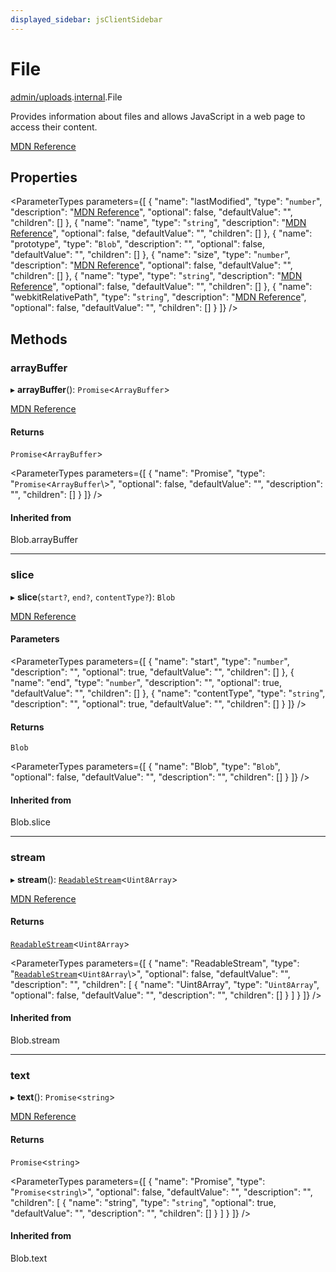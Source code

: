 ```yaml
---
displayed_sidebar: jsClientSidebar
---
```



# File

[admin/uploads](../../modules/admin_uploads.mdx).[internal](../../admin_uploads/modules/admin_uploads.internal.mdx).File

Provides information about files and allows JavaScript in a web page to access their content.

[MDN Reference](https://developer.mozilla.org/docs/Web/API/File)

## Properties

<ParameterTypes parameters={[
  {
    "name": "lastModified",
    "type": "`number`",
    "description": "[MDN Reference](https://developer.mozilla.org/docs/Web/API/File/lastModified)",
    "optional": false,
    "defaultValue": "",
    "children": []
  },
  {
    "name": "name",
    "type": "`string`",
    "description": "[MDN Reference](https://developer.mozilla.org/docs/Web/API/File/name)",
    "optional": false,
    "defaultValue": "",
    "children": []
  },
  {
    "name": "prototype",
    "type": "`Blob`",
    "description": "",
    "optional": false,
    "defaultValue": "",
    "children": []
  },
  {
    "name": "size",
    "type": "`number`",
    "description": "[MDN Reference](https://developer.mozilla.org/docs/Web/API/Blob/size)",
    "optional": false,
    "defaultValue": "",
    "children": []
  },
  {
    "name": "type",
    "type": "`string`",
    "description": "[MDN Reference](https://developer.mozilla.org/docs/Web/API/Blob/type)",
    "optional": false,
    "defaultValue": "",
    "children": []
  },
  {
    "name": "webkitRelativePath",
    "type": "`string`",
    "description": "[MDN Reference](https://developer.mozilla.org/docs/Web/API/File/webkitRelativePath)",
    "optional": false,
    "defaultValue": "",
    "children": []
  }
]} />

## Methods

### arrayBuffer

▸ **arrayBuffer**(): `Promise`<`ArrayBuffer`\>

[MDN Reference](https://developer.mozilla.org/docs/Web/API/Blob/arrayBuffer)

#### Returns

`Promise`<`ArrayBuffer`\>

<ParameterTypes parameters={[
  {
    "name": "Promise",
    "type": "`Promise`<`ArrayBuffer`\\>",
    "optional": false,
    "defaultValue": "",
    "description": "",
    "children": []
  }
]} />

#### Inherited from

Blob.arrayBuffer

___

### slice

▸ **slice**(`start?`, `end?`, `contentType?`): `Blob`

[MDN Reference](https://developer.mozilla.org/docs/Web/API/Blob/slice)

#### Parameters

<ParameterTypes parameters={[
  {
    "name": "start",
    "type": "`number`",
    "description": "",
    "optional": true,
    "defaultValue": "",
    "children": []
  },
  {
    "name": "end",
    "type": "`number`",
    "description": "",
    "optional": true,
    "defaultValue": "",
    "children": []
  },
  {
    "name": "contentType",
    "type": "`string`",
    "description": "",
    "optional": true,
    "defaultValue": "",
    "children": []
  }
]} />

#### Returns

`Blob`

<ParameterTypes parameters={[
  {
    "name": "Blob",
    "type": "`Blob`",
    "optional": false,
    "defaultValue": "",
    "description": "",
    "children": []
  }
]} />

#### Inherited from

Blob.slice

___

### stream

▸ **stream**(): [`ReadableStream`](../../admin_uploads/modules/admin_uploads.internal.mdx#readablestream)<`Uint8Array`\>

[MDN Reference](https://developer.mozilla.org/docs/Web/API/Blob/stream)

#### Returns

[`ReadableStream`](../../admin_uploads/modules/admin_uploads.internal.mdx#readablestream)<`Uint8Array`\>

<ParameterTypes parameters={[
  {
    "name": "ReadableStream",
    "type": "[`ReadableStream`](../../admin_uploads/modules/admin_uploads.internal.mdx#readablestream)<`Uint8Array`\\>",
    "optional": false,
    "defaultValue": "",
    "description": "",
    "children": [
      {
        "name": "Uint8Array",
        "type": "`Uint8Array`",
        "optional": false,
        "defaultValue": "",
        "description": "",
        "children": []
      }
    ]
  }
]} />

#### Inherited from

Blob.stream

___

### text

▸ **text**(): `Promise`<`string`\>

[MDN Reference](https://developer.mozilla.org/docs/Web/API/Blob/text)

#### Returns

`Promise`<`string`\>

<ParameterTypes parameters={[
  {
    "name": "Promise",
    "type": "`Promise`<`string`\\>",
    "optional": false,
    "defaultValue": "",
    "description": "",
    "children": [
      {
        "name": "string",
        "type": "`string`",
        "optional": true,
        "defaultValue": "",
        "description": "",
        "children": []
      }
    ]
  }
]} />

#### Inherited from

Blob.text
